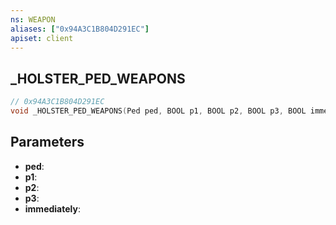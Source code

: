 ```yaml
---
ns: WEAPON
aliases: ["0x94A3C1B804D291EC"]
apiset: client
---
```

## _HOLSTER_PED_WEAPONS

```c
// 0x94A3C1B804D291EC
void _HOLSTER_PED_WEAPONS(Ped ped, BOOL p1, BOOL p2, BOOL p3, BOOL immediately);
```


## Parameters
* **ped**:
* **p1**:
* **p2**:
* **p3**:
* **immediately**: